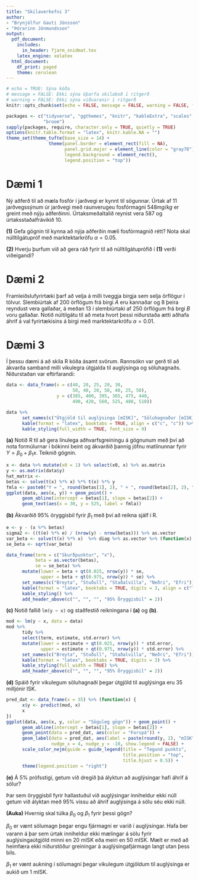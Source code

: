 ```yaml
---
title: "Skilaverkefni 3"
author:
- "Brynjólfur Gauti Jónsson"
- "Þórarinn Jónmundsson"
output:
  pdf_document:
    includes:
      in_header: fjarm_snidmat.tex
    latex_engine: xelatex
  html_document:
    df_print: paged
    theme: cerulean
---
```


```r
# echo = TRUE: Sýna kóða
# message = FALSE: Ekki sýna óþarfa skilaboð í ritgerð
# warning = FALSE: Ekki sýna viðvaranir í ritgerð
knitr::opts_chunk$set(echo = FALSE, message = FALSE, warning = FALSE, fig.pos = 'h')

```

```r
packages <- c("tidyverse", "ggthemes", "knitr", "kableExtra", "scales", "ggforce", "ggsci",
              "broom")
sapply(packages, require, character.only = TRUE, quietly = TRUE)
options(knitr.table.format = "latex", knitr.kable.NA = "")
theme_set(theme_tufte(base_size = 14) +
                theme(panel.border = element_rect(fill = NA),
                      panel.grid.major = element_line(color = "gray78"),
                      legend.background = element_rect(),
                      legend.position = "top"))
```

# Dæmi 1

Ný aðferð til að mæla fosfór í jarðvegi er kynnt til sögunnar. Úrtak af 11 jarðvegssýnum úr jarðvegi með raunverugeu fosfórmagni $548 mg/kg$ er greint með nýju aðferðinni. Úrtaksmeðaltalið reynist vera 587 og úrtaksstaðalfrávikið 10.

**(1)** Gefa gögnin til kynna að nýja aðferðin mæli fosfórmagnið rétt? Nota skal núlltilgátupróf með marktektarkröfu $\alpha = 0.05$.

**(2)** Hverju þurfum við að gera ráð fyrir til að núlltilgátuprófið í **(1)** verði viðeigandi?


\newpage

# Dæmi 2

Framleiðslufyrirtæki þarf að velja á milli tveggja birgja sem selja örflögur í tölvur. Slembiúrtak af 200 örflögum frá birgi *A* eru kannaðar og 8 þeira reyndust vera gallaðar, á meðan 13 í slembiúrtaki af 250 örflögum frá brgi *B* voru gallaðar. Notið núltilgátu til að meta hvort þessi niðurstaða ætti aðhafa áhrif á val fyrirtækisins á birgi með marktektarkröfu $\alpha = 0.01$.




\newpage

# Dæmi 3

Í þessu dæmi á að skila R kóða ásamt svörum. Rannsókn var gerð til að ákvarða samband milli vikulegra útgjalda til auglýsinga og söluhagnaðs. Niðurstaðan var eftirfarandi:

```r
data <- data_frame(x = c(40, 20, 25, 20, 30, 
                         50, 40, 20, 50, 40, 25, 50),
                   y = c(385, 400, 395, 365, 475, 440, 
                         490, 420, 560, 525, 480, 510))

data %>%
      set_names(c("Útgjöld til auglýsinga [mISK]", "Söluhagnaður [mISK]")) %>%
      kable(format = "latex", booktabs = TRUE, align = c("c", "c")) %>%
      kable_styling(full_width = TRUE, font_size = 9)
```

**(a)** Notið R til að gera línulega aðhvarfsgreiningu á gögnunum með því að nota formúlurnar í bókinni beint og ákvarðið þannig jöfnu matlínunnar fyrir $Y = \beta_0 + \beta_1x$. Teiknið gögnin.

```r
x <- data %>% mutate(x0 = 1) %>% select(x0, x) %>% as.matrix
y <- as.matrix(data$y)
hat_matrix <- 
betas <- solve(t(x) %*% x) %*% t(x) %*% y
fmla <- paste0("Y = ", round(betas[1], 2), " + ", round(betas[2], 2), "x")
ggplot(data, aes(x, y)) + geom_point() +
      geom_abline(intercept = betas[1], slope = betas[2]) +
      geom_text(aes(x = 30, y = 525, label = fmla))
```

\newpage

**(b)** Ákvarðið 95% öryggisbil fyrir $\beta_1$ með því að reikna sjálf í R.

```r
e <- y - (x %*% betas)
sigma2 <- ((t(e) %*% e) / (nrow(y) - nrow(betas))) %>% as.vector
var_beta <- solve(t(x) %*% x)  %>% diag %>% as.vector %>% (function(x) x * sigma2)
se_beta <- sqrt(var_beta)

data_frame(term = c("Skurðpunktur", "x"), 
           beta = as.vector(betas), 
           se = se_beta) %>%
      mutate(lower = beta + qt(0.025, nrow(y)) * se,
             upper = beta + qt(0.975, nrow(y)) * se) %>%
      set_names(c("Breyta", "Stuðull", "Staðalvilla", "Neðri", "Efri")) %>%
      kable(format = "latex", booktabs = TRUE, digits = 3, align = c("l", rep("c", 4))) %>%
      kable_styling() %>%
      add_header_above(c("", "", "", "95% Öryggisbil" = 2))
```   


**(c)** Notið fallið `lm(y ~ x)` og staðfestið reikningana í **(a)** og **(b)**.

```r
mod <- lm(y ~ x, data = data)
mod %>%
      tidy %>%
      select(term, estimate, std.error) %>%
      mutate(lower = estimate + qt(0.025, nrow(y)) * std.error,
             upper = estimate + qt(0.975, nrow(y)) * std.error) %>%
      set_names(c("Breyta", "Stuðull", "Staðalvilla", "Neðri", "Efri")) %>%
      kable(format = "latex", booktabs = TRUE, digits = 3) %>%
      kable_styling(full_width = TRUE) %>%
      add_header_above(c("", "", "", "95% Öryggisbil" = 2))
```

\newpage

**(d)** Spáið fyrir vikulegum söluhagnaði þegar útgjöld til auglýsinga eru 35 milljónir ISK.

```r
pred_dat <- data_frame(x = 35) %>% (function(x) {
      x$y <- predict(mod, x)
      x
})
ggplot(data, aes(x, y, color = "Söguleg gögn")) + geom_point() +
      geom_abline(intercept = betas[1], slope = betas[2]) +
      geom_point(data = pred_dat, aes(color = "Forspá")) +
      geom_label(data = pred_dat, aes(label = paste(round(y, 2), "mISK"), color = "Forspá"), 
                 nudge_x = 4, nudge_y = -10, show.legend = FALSE) +
      scale_color_nejm(guide = guide_legend(title = "Tegund punkts",
                                            title.position = "top",
                                            title.hjust = 0.5)) +
      theme(legend.position = "right")
```


**(e)** Á 5% prófsstigi, getum við dregið þá ályktun að auglýsingar hafi áhrif á sölur?

Þar sem öryggisbil fyrir hallastuðul við auglýsingar inniheldur ekki núll getum við ályktan með 95% vissu að áhrif auglýsinga á sölu séu ekki núll.

**(Auka)** Hvernig skal túlka $\beta_0$ og $\beta_1$ fyrir þessi gögn?

$\beta_0$ er vænt sölumagn þegar engu fjármagni er varið í auglýsingar. Hafa ber varann á þar sem úrtak inniheldur ekki mælingar á sölu fyrir auglýsingaútgjöld minni en 20 mISK eða meiri en 50 mISK. Mælt er með að heimfæra ekki niðurstöður greiningar á auglýsingafjármagn langt utan þess bils.

$\beta_1$ er vænt aukning í sölumagni þegar vikulegum útgjöldum til auglýsinga er aukið um 1 mISK.

